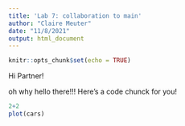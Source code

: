 ```yaml
---
title: 'Lab 7: collaboration to main'
author: "Claire Meuter"
date: "11/8/2021"
output: html_document
---
```


```r
knitr::opts_chunk$set(echo = TRUE)
```

Hi Partner!


oh why hello there!!! Here's a code chunck for you!
```r
2+2
plot(cars)
```

```r

```

